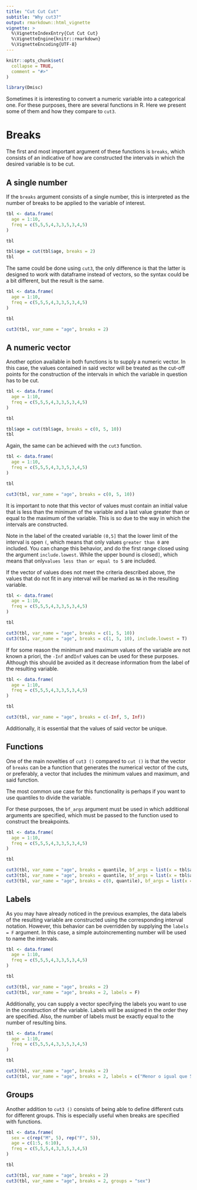 ```yaml
---
title: "Cut Cut Cut"
subtitle: "Why cut3?"
output: rmarkdown::html_vignette
vignette: >
  %\VignetteIndexEntry{Cut Cut Cut}
  %\VignetteEngine{knitr::rmarkdown}
  %\VignetteEncoding{UTF-8}
---
```


```r
knitr::opts_chunk$set(
  collapse = TRUE,
  comment = "#>"
)
```


```r
library(Dmisc)
```

Sometimes it is interesting to convert a numeric variable into a categorical one. For these purposes, there are several functions in R. Here we present some of them and how they compare to `cut3`.

# Breaks

The first and most important argument of these functions is `breaks`, which consists of an indicative of how are constructed the intervals in which the desired variable is to be cut.

## A single number

If the `breaks` argument consists of a single number, this is interpreted as the number of breaks to be applied to the variable of interest.
```r
tbl <- data.frame(
  age = 1:10,
  freq = c(5,5,5,4,3,3,5,3,4,5)
)

tbl

tbl$age = cut(tbl$age, breaks = 2)
tbl
```

The same could be done using `cut3`, the only difference is that the latter is designed to work with dataframe instead of vectors, so the syntax could be a bit different, but the result is the same.

```r
tbl <- data.frame(
  age = 1:10,
  freq = c(5,5,5,4,3,3,5,3,4,5)
)

tbl

cut3(tbl, var_name = "age", breaks = 2)
```

## A numeric vector

Another option available in both functions is to supply a numeric vector. In this case, the values contained in said vector will be treated as the cut-off points for the construction of the intervals in which the variable in question has to be cut.
```r
tbl <- data.frame(
  age = 1:10,
  freq = c(5,5,5,4,3,3,5,3,4,5)
)

tbl

tbl$age = cut(tbl$age, breaks = c(0, 5, 10))
tbl
```

Again, the same can be achieved with the `cut3` function.

```r
tbl <- data.frame(
  age = 1:10,
  freq = c(5,5,5,4,3,3,5,3,4,5)
)

tbl

cut3(tbl, var_name = "age", breaks = c(0, 5, 10))
```

It is important to note that this vector of values must contain an initial value that is less than the minimum of the variable and a last value greater than or equal to the maximum of the variable. This is so due to the way in which the intervals are constructed.

Note in the label of the created variable `(0,5]` that the lower limit of the interval is open `(`, which means that only values `greater than 0` are included. You can change this behavior, and do the first range closed using the argument `include.lowest`. While the upper bound is closed`] `, which means that only` values less than or equal to 5` are included.

If the vector of values does not meet the criteria described above, the values that do not fit in any interval will be marked as `NA` in the resulting variable.

```r
tbl <- data.frame(
  age = 1:10,
  freq = c(5,5,5,4,3,3,5,3,4,5)
)

tbl

cut3(tbl, var_name = "age", breaks = c(1, 5, 10))
cut3(tbl, var_name = "age", breaks = c(1, 5, 10), include.lowest = T)
```

If for some reason the minimum and maximum values of the variable are not known a priori, the `-Inf` and` Inf` values can be used for these purposes. Although this should be avoided as it decrease information from the label of the resulting variable.
```r
tbl <- data.frame(
  age = 1:10,
  freq = c(5,5,5,4,3,3,5,3,4,5)
)

tbl

cut3(tbl, var_name = "age", breaks = c(-Inf, 5, Inf))
```

Additionally, it is essential that the values of said vector be unique.

## Functions

One of the main novelties of `cut3 ()` compared to `cut ()` is that the vector of `breaks` can be a function that generates the numerical vector of the cuts, or preferably, a vector that includes the minimum values and maximum, and said function.

The most common use case for this functionality is perhaps if you want to use quantiles to divide the variable. 

For these purposes, the `bf_args` argument must be used in which additional arguments are specified, which must be passed to the function used to construct the breakpoints.
```r
tbl <- data.frame(
  age = 1:10,
  freq = c(5,5,5,4,3,3,5,3,4,5)
)

tbl

cut3(tbl, var_name = "age", breaks = quantile, bf_args = list(x = tbl$age))
cut3(tbl, var_name = "age", breaks = quantile, bf_args = list(x = tbl$age), include.lowest = T)
cut3(tbl, var_name = "age", breaks = c(0, quantile), bf_args = list(x = tbl$age))
```


## Labels

As you may have already noticed in the previous examples, the data labels of the resulting variable are constructed using the corresponding interval notation. However, this behavior can be overridden by supplying the `labels = F` argument. In this case, a simple autoincrementing number will be used to name the intervals.
```r
tbl <- data.frame(
  age = 1:10,
  freq = c(5,5,5,4,3,3,5,3,4,5)
)

tbl

cut3(tbl, var_name = "age", breaks = 2)
cut3(tbl, var_name = "age", breaks = 2, labels = F)
```

Additionally, you can supply a vector specifying the labels you want to use in the construction of the variable. Labels will be assigned in the order they are specified. Also, the number of labels must be exactly equal to the number of resulting bins.
```r
tbl <- data.frame(
  age = 1:10,
  freq = c(5,5,5,4,3,3,5,3,4,5)
)

tbl

cut3(tbl, var_name = "age", breaks = 2)
cut3(tbl, var_name = "age", breaks = 2, labels = c("Menor o igual que 5", "Mayor a 5"))
```


## Groups

Another addition to `cut3 ()` consists of being able to define different cuts for different groups. This is especially useful when breaks are specified with functions.
```r
tbl <- data.frame(
  sex = c(rep("M", 5), rep("F", 5)),
  age = c(1:5, 6:10),
  freq = c(5,5,5,4,3,3,5,3,4,5)
)

tbl

cut3(tbl, var_name = "age", breaks = 2)
cut3(tbl, var_name = "age", breaks = 2, groups = "sex")
```

